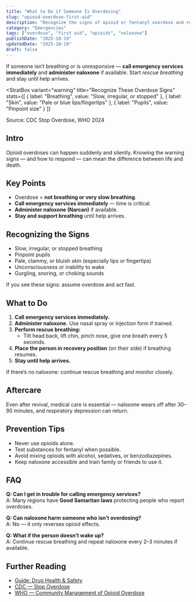 ```yaml
---
title: "What to Do if Someone Is Overdosing"
slug: "opioid-overdose-first-aid"
description: "Recognize the signs of opioid or fentanyl overdose and respond quickly with naloxone and emergency care."
category: "Emergencies"
tags: ["overdose", "first aid", "opioids", "naloxone"]
publishDate: "2025-10-19"
updatedDate: "2025-10-19"
draft: false
---
```



<Callout variant="warning" title="Emergency">
  If someone isn’t breathing or is unresponsive — <strong>call emergency services immediately</strong> and <strong>administer naloxone</strong> if available. Start <em>rescue breathing</em> and stay until help arrives.
</Callout>

<StratBox
  variant="warning"
  title="Recognize These Overdose Signs"
  stats={[
    { label: "Breathing", value: "Slow, irregular, or stopped" },
    { label: "Skin", value: "Pale or blue lips/fingertips" },
    { label: "Pupils", value: "Pinpoint size" }
  ]}
>
  <p class="text-xs mt-2 italic">Source: CDC Stop Overdose, WHO 2024</p>
</StratBox>

## Intro
Opioid overdoses can happen suddenly and silently. Knowing the warning signs — and how to respond — can mean the difference between life and death.

## Key Points
- Overdose = **not breathing or very slow breathing**.  
- **Call emergency services immediately** — time is critical.  
- **Administer naloxone (Narcan)** if available.  
- **Stay and support breathing** until help arrives.

## Recognizing the Signs
- Slow, irregular, or stopped breathing  
- Pinpoint pupils  
- Pale, clammy, or bluish skin (especially lips or fingertips)  
- Unconsciousness or inability to wake  
- Gurgling, snoring, or choking sounds  

If you see these signs: assume overdose and act fast.

## What to Do
1. **Call emergency services immediately.**  
2. **Administer naloxone.** Use nasal spray or injection form if trained.  
3. **Perform rescue breathing:**  
   - Tilt head back, lift chin, pinch nose, give one breath every 5 seconds.  
4. **Place the person in recovery position** (on their side) if breathing resumes.  
5. **Stay until help arrives.**  

If there’s no naloxone: continue rescue breathing and monitor closely.

## Aftercare
Even after revival, medical care is essential — naloxone wears off after 30–90 minutes, and respiratory depression can return.

## Prevention Tips
- Never use opioids alone.  
- Test substances for fentanyl when possible.  
- Avoid mixing opioids with alcohol, sedatives, or benzodiazepines.  
- Keep naloxone accessible and train family or friends to use it.

## FAQ
**Q: Can I get in trouble for calling emergency services?**  
A: Many regions have **Good Samaritan laws** protecting people who report overdoses.  

**Q: Can naloxone harm someone who isn’t overdosing?**  
A: No — it only reverses opioid effects.  

**Q: What if the person doesn’t wake up?**  
A: Continue rescue breathing and repeat naloxone every 2–3 minutes if available.  

## Further Reading
- [Guide: Drug Health & Safety](/guides/drug-health-safety)  
- [CDC — Stop Overdose](https://www.cdc.gov/stopoverdose/index.html)  
- [WHO — Community Management of Opioid Overdose](https://www.who.int/publications/i/item/9789241548816)

<script type="application/ld+json">
{
  "@context": "https://schema.org",
  "@type": ["Article", "HowTo", "FAQPage"],
  "mainEntityOfPage": {
    "@type": "WebPage",
    "@id": "https://patientguide.io/guides/opioid-overdose-first-aid"
  },
  "headline": "What to Do if Someone Is Overdosing",
  "description": "Recognize the signs of opioid or fentanyl overdose and respond quickly with naloxone and emergency care.",
  "datePublished": "2025-10-19",
  "dateModified": "2025-10-19",
  "author": {"@type": "Organization", "name": "PatientGuide.io"},
  "about": {
    "@type": "MedicalCondition",
    "name": "Opioid Overdose",
    "alternateName": "Fentanyl Overdose",
    "description": "An acute, potentially fatal condition characterized by respiratory depression after opioid exposure.",
    "signOrSymptom": [
      {"@type": "MedicalSignOrSymptom", "name": "Slow or stopped breathing"},
      {"@type": "MedicalSignOrSymptom", "name": "Pinpoint pupils"},
      {"@type": "MedicalSignOrSymptom", "name": "Unresponsiveness"},
      {"@type": "MedicalSignOrSymptom", "name": "Blue or pale skin"}
    ],
    "possibleTreatment": [
      {"@type": "MedicalTherapy", "name": "Naloxone administration"},
      {"@type": "MedicalTherapy", "name": "Rescue breathing"},
      {"@type": "MedicalTherapy", "name": "Emergency medical services"}
    ]
  },
  "totalTime": "PT10M",
  "supply": [
    {"@type": "HowToSupply", "name": "Naloxone (nasal spray or injector)"},
    {"@type": "HowToSupply", "name": "Phone for emergency services"}
  ],
  "step": [
    {"@type": "HowToStep", "name": "Check responsiveness and breathing", "text": "If the person is unresponsive and breathing is slow or stopped, suspect opioid overdose."},
    {"@type": "HowToStep", "name": "Call emergency services", "text": "Dial your local emergency number immediately."},
    {"@type": "HowToStep", "name": "Administer naloxone", "text": "Give naloxone per instructions; repeat every 2–3 minutes if needed."},
    {"@type": "HowToStep", "name": "Provide rescue breathing", "text": "Tilt head back, lift chin, pinch nose, give one breath every 5 seconds until help arrives."},
    {"@type": "HowToStep", "name": "Recovery position", "text": "If breathing improves, place person on side and monitor."}
  ],
  "mainEntity": [
    {
      "@type": "Question",
      "name": "Can I get in trouble for calling emergency services?",
      "acceptedAnswer": {"@type": "Answer", "text": "Many areas have Good Samaritan laws protecting those who seek help during overdoses."}
    },
    {
      "@type": "Question",
      "name": "Can naloxone harm someone who isn’t overdosing?",
      "acceptedAnswer": {"@type": "Answer", "text": "No — naloxone only reverses opioid effects and is safe to administer if overdose is suspected."}
    },
    {
      "@type": "Question",
      "name": "What if the person doesn’t wake up?",
      "acceptedAnswer": {"@type": "Answer", "text": "Continue rescue breathing and repeat naloxone every few minutes until help arrives."}
    }
  ],
  "publisher": {
    "@type": "Organization",
    "name": "PatientGuide.io",
    "logo": {"@type": "ImageObject", "url": "https://patientguide.io/icon.png"}
  }
}
</script>
